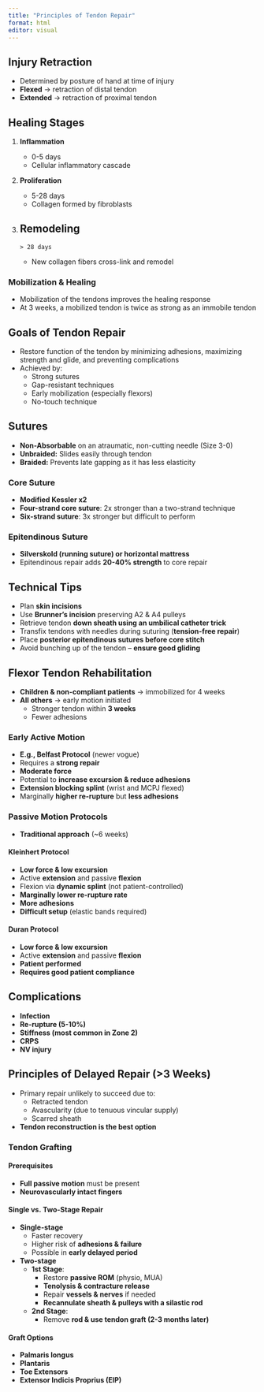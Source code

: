 ```yaml
---
title: "Principles of Tendon Repair"
format: html
editor: visual
---
```


## Injury Retraction

-   Determined by posture of hand at time of injury
-   **Flexed** → retraction of distal tendon
-   **Extended** → retraction of proximal tendon

## Healing Stages

1.  **Inflammation**

    -   0-5 days
    -   Cellular inflammatory cascade

2.  **Proliferation**

    -   5-28 days
    -   Collagen formed by fibroblasts

3.  

    ## **Remodeling**

    ```         
    > 28 days
    ```

    -   New collagen fibers cross-link and remodel

### Mobilization & Healing

-   Mobilization of the tendons improves the healing response
-   At 3 weeks, a mobilized tendon is twice as strong as an immobile tendon

## Goals of Tendon Repair

-   Restore function of the tendon by minimizing adhesions, maximizing strength and glide, and preventing complications
-   Achieved by:
    -   Strong sutures
    -   Gap-resistant techniques
    -   Early mobilization (especially flexors)
    -   No-touch technique

## Sutures

-   **Non-Absorbable** on an atraumatic, non-cutting needle (Size 3-0)
-   **Unbraided:** Slides easily through tendon
-   **Braided:** Prevents late gapping as it has less elasticity

### Core Suture

-   **Modified Kessler x2**
-   **Four-strand core suture**: 2x stronger than a two-strand technique
-   **Six-strand suture**: 3x stronger but difficult to perform

### Epitendinous Suture

-   **Silverskold (running suture) or horizontal mattress**
-   Epitendinous repair adds **20-40% strength** to core repair

## Technical Tips

-   Plan **skin incisions**
-   Use **Brunner’s incision** preserving A2 & A4 pulleys
-   Retrieve tendon **down sheath using an umbilical catheter trick**
-   Transfix tendons with needles during suturing (**tension-free repair**)
-   Place **posterior epitendinous sutures before core stitch**
-   Avoid bunching up of the tendon – **ensure good gliding**

## Flexor Tendon Rehabilitation

-   **Children & non-compliant patients** → immobilized for 4 weeks
-   **All others** → early motion initiated
    -   Stronger tendon within **3 weeks**
    -   Fewer adhesions

### Early Active Motion

-   **E.g., Belfast Protocol** (newer vogue)
-   Requires a **strong repair**
-   **Moderate force**
-   Potential to **increase excursion & reduce adhesions**
-   **Extension blocking splint** (wrist and MCPJ flexed)
-   Marginally **higher re-rupture** but **less adhesions**

### Passive Motion Protocols

-   **Traditional approach** (\~6 weeks)

#### Kleinhert Protocol

-   **Low force & low excursion**
-   Active **extension** and passive **flexion**
-   Flexion via **dynamic splint** (not patient-controlled)
-   **Marginally lower re-rupture rate**
-   **More adhesions**
-   **Difficult setup** (elastic bands required)

#### Duran Protocol

-   **Low force & low excursion**
-   Active **extension** and passive **flexion**
-   **Patient performed**
-   **Requires good patient compliance**

## Complications

-   **Infection**
-   **Re-rupture (5-10%)**
-   **Stiffness (most common in Zone 2)**
-   **CRPS**
-   **NV injury**

## Principles of Delayed Repair (\>3 Weeks)

-   Primary repair unlikely to succeed due to:
    -   Retracted tendon
    -   Avascularity (due to tenuous vincular supply)
    -   Scarred sheath
-   **Tendon reconstruction is the best option**

### Tendon Grafting

#### Prerequisites

-   **Full passive motion** must be present
-   **Neurovascularly intact fingers**

#### Single vs. Two-Stage Repair

-   **Single-stage**
    -   Faster recovery
    -   Higher risk of **adhesions & failure**
    -   Possible in **early delayed period**
-   **Two-stage**
    -   **1st Stage**:
        -   Restore **passive ROM** (physio, MUA)
        -   **Tenolysis & contracture release**
        -   Repair **vessels & nerves** if needed
        -   **Recannulate sheath & pulleys with a silastic rod**
    -   **2nd Stage**:
        -   Remove **rod & use tendon graft (2-3 months later)**

#### Graft Options

-   **Palmaris longus**
-   **Plantaris**
-   **Toe Extensors**
-   **Extensor Indicis Proprius (EIP)**
